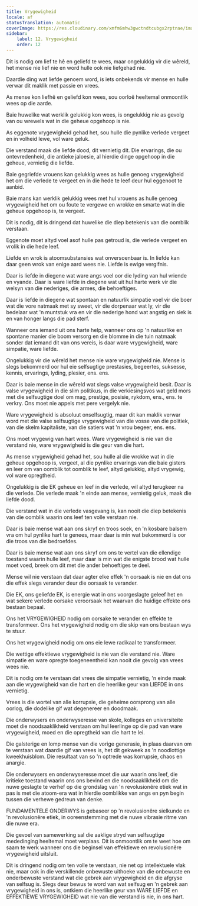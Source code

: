 ```yaml
---
title: Vrygewigheid
locale: af
statusTranslation: automatic
coverImage: https://res.cloudinary.com/xmfm6mhw3gwctndtcubgx2rptnae/image/upload/v1740337243/small_cover_educacion_fundamental_a051170f1c.webp
sidebar:
    label: 12. Vrygewigheid
    order: 12
---
```

Dit is nodig om lief te hê en geliefd te wees, maar ongelukkig vir die wêreld, het mense nie lief nie en word hulle ook nie liefgehad nie.

Daardie ding wat liefde genoem word, is iets onbekends vir mense en hulle verwar dit maklik met passie en vrees.

As mense kon liefhê en geliefd kon wees, sou oorloë heeltemal onmoontlik wees op die aarde.

Baie huwelike wat werklik gelukkig kon wees, is ongelukkig nie as gevolg van ou wrewels wat in die geheue opgehoop is nie.

As eggenote vrygewigheid gehad het, sou hulle die pynlike verlede vergeet en in volheid lewe, vol ware geluk.

Die verstand maak die liefde dood, dit vernietig dit. Die ervarings, die ou ontevredenheid, die antieke jaloesie, al hierdie dinge opgehoop in die geheue, vernietig die liefde.

Baie gegriefde vrouens kan gelukkig wees as hulle genoeg vrygewigheid het om die verlede te vergeet en in die hede te leef deur hul eggenoot te aanbid.

Baie mans kan werklik gelukkig wees met hul vrouens as hulle genoeg vrygewigheid het om ou foute te vergewe en wrokke en smarte wat in die geheue opgehoop is, te vergeet.

Dit is nodig, dit is dringend dat huwelike die diep betekenis van die oomblik verstaan.

Eggenote moet altyd voel asof hulle pas getroud is, die verlede vergeet en vrolik in die hede leef.

Liefde en wrok is atoomsubstansies wat onversoenbaar is. In liefde kan daar geen wrok van enige aard wees nie. Liefde is ewige vergifnis.

Daar is liefde in diegene wat ware angs voel oor die lyding van hul vriende en vyande. Daar is ware liefde in diegene wat uit hul harte werk vir die welsyn van die nederiges, die armes, die behoeftiges.

Daar is liefde in diegene wat spontaan en natuurlik simpatie voel vir die boer wat die vore natmaak met sy sweet, vir die dorpenaar wat ly, vir die bedelaar wat 'n muntstuk vra en vir die nederige hond wat angstig en siek is en van honger langs die pad sterf.

Wanneer ons iemand uit ons harte help, wanneer ons op 'n natuurlike en spontane manier die boom versorg en die blomme in die tuin natmaak sonder dat iemand dit van ons vereis, is daar ware vrygewigheid, ware simpatie, ware liefde.

Ongelukkig vir die wêreld het mense nie ware vrygewigheid nie. Mense is slegs bekommerd oor hul eie selfsugtige prestasies, begeertes, suksesse, kennis, ervarings, lyding, plesier, ens. ens.

Daar is baie mense in die wêreld wat slegs valse vrygewigheid besit. Daar is valse vrygewigheid in die slim politikus, in die verkiesingsvos wat geld mors met die selfsugtige doel om mag, prestige, posisie, rykdom, ens., ens. te verkry. Ons moet nie appels met pere vergelyk nie.

Ware vrygewigheid is absoluut onselfsugtig, maar dit kan maklik verwar word met die valse selfsugtige vrygewigheid van die vosse van die politiek, van die skelm kapitaliste, van die satiers wat 'n vrou begeer, ens. ens.

Ons moet vrygewig van hart wees. Ware vrygewigheid is nie van die verstand nie, ware vrygewigheid is die geur van die hart.

As mense vrygewigheid gehad het, sou hulle al die wrokke wat in die geheue opgehoop is, vergeet, al die pynlike ervarings van die baie gisters en leer om van oomblik tot oomblik te leef, altyd gelukkig, altyd vrygewig, vol ware opregtheid.

Ongelukkig is die EK geheue en leef in die verlede, wil altyd terugkeer na die verlede. Die verlede maak 'n einde aan mense, vernietig geluk, maak die liefde dood.

Die verstand wat in die verlede vasgevang is, kan nooit die diep betekenis van die oomblik waarin ons leef ten volle verstaan nie.

Daar is baie mense wat aan ons skryf en troos soek, en 'n kosbare balsem vra om hul pynlike hart te genees, maar daar is min wat bekommerd is oor die troos van die bedroefdes.

Daar is baie mense wat aan ons skryf om ons te vertel van die ellendige toestand waarin hulle leef, maar daar is min wat die enigste brood wat hulle moet voed, breek om dit met die ander behoeftiges te deel.

Mense wil nie verstaan dat daar agter elke effek 'n oorsaak is nie en dat ons die effek slegs verander deur die oorsaak te verander.

Die EK, ons geliefde EK, is energie wat in ons voorgeslagte geleef het en wat sekere verlede oorsake veroorsaak het waarvan die huidige effekte ons bestaan bepaal.

Ons het VRYGEWIGHEID nodig om oorsake te verander en effekte te transformeer. Ons het vrygewigheid nodig om die skip van ons bestaan wys te stuur.

Ons het vrygewigheid nodig om ons eie lewe radikaal te transformeer.

Die wettige effektiewe vrygewigheid is nie van die verstand nie. Ware simpatie en ware opregte toegeneentheid kan nooit die gevolg van vrees wees nie.

Dit is nodig om te verstaan dat vrees die simpatie vernietig, 'n einde maak aan die vrygewigheid van die hart en die heerlike geur van LIEFDE in ons vernietig.

Vrees is die wortel van alle korrupsie, die geheime oorsprong van alle oorlog, die dodelike gif wat degenereer en doodmaak.

Die onderwysers en onderwyseresse van skole, kolleges en universiteite moet die noodsaaklikheid verstaan om hul leerlinge op die pad van ware vrygewigheid, moed en die opregtheid van die hart te lei.

Die galsterige en lomp mense van die vorige generasie, in plaas daarvan om te verstaan wat daardie gif van vrees is, het dit gekweek as 'n noodlottige kweekhuisblom. Die resultaat van so 'n optrede was korrupsie, chaos en anargie.

Die onderwysers en onderwyseresse moet die uur waarin ons leef, die kritieke toestand waarin ons ons bevind en die noodsaaklikheid om die nuwe geslagte te verhef op die grondslag van 'n revolusionêre etiek wat in pas is met die atoom-era wat in hierdie oomblikke van angs en pyn begin tussen die verhewe gedreun van denke.

FUNDAMENTELE ONDERWYS is gebaseer op 'n revolusionêre sielkunde en 'n revolusionêre etiek, in ooreenstemming met die nuwe vibrasie ritme van die nuwe era.

Die gevoel van samewerking sal die aaklige stryd van selfsugtige mededinging heeltemal moet verplaas. Dit is onmoontlik om te weet hoe om saam te werk wanneer ons die beginsel van effektiewe en revolusionêre vrygewigheid uitsluit.

Dit is dringend nodig om ten volle te verstaan, nie net op intellektuele vlak nie, maar ook in die verskillende onbewuste uithoeke van die onbewuste en onderbewuste verstand wat die gebrek aan vrygewigheid en die afgryse van selfsug is. Slegs deur bewus te word van wat selfsug en 'n gebrek aan vrygewigheid in ons is, ontkiem die heerlike geur van WARE LIEFDE en EFFEKTIEWE VRYGEWIGHEID wat nie van die verstand is nie, in ons hart.

